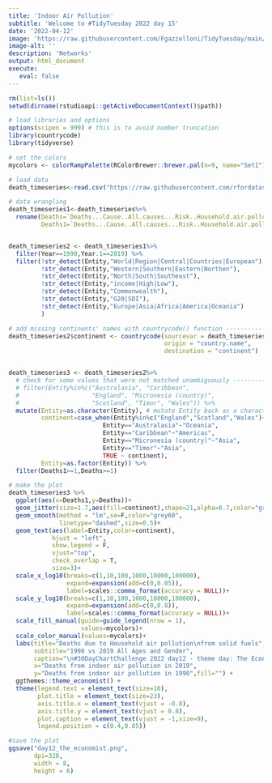 ```yaml
---
title: 'Indoor Air Pollution'
subtitle: 'Welcome to #TidyTuesday 2022 day 15'
date: '2022-04-12'
image: 'https://raw.githubusercontent.com/Fgazzelloni/TidyTuesday/main/data/2022/w15_indoor_pollution/day12_theme_day.png'
image-alt: ''
description: 'Networks'
output: html_document
execute: 
   eval: false
---
```



```r

rm(list=ls())
setwd(dirname(rstudioapi::getActiveDocumentContext()$path))

# load libraries and options
options(scipen = 999) # this is to avoid number truncation
library(countrycode)
library(tidyverse)

# set the colors
mycolors <- colorRampPalette(RColorBrewer::brewer.pal(n=9, name="Set1"))(5)

# load data
death_timeseries<-read.csv("https://raw.githubusercontent.com/rfordatascience/tidytuesday/master/data/2022/2022-04-12/death_timeseries.csv")

# data wrangling
death_timeseries1<-death_timeseries%>%
  rename(Deaths=`Deaths...Cause..All.causes...Risk..Household.air.pollution.from.solid.fuels...Sex..Both...Age..All.Ages..Number.`,
         Deaths1=`Deaths...Cause..All.causes...Risk..Household.air.pollution.from.solid.fuels...Sex..Both...Age..All.Ages..Number..1`)


death_timeseries2 <- death_timeseries1%>%
  filter(Year==1990,Year.1==2019) %>%
  filter(!str_detect(Entity,"World|Region|Central|Countries|European"),
         !str_detect(Entity,"Western|Southern|Eastern|Northen"),
         !str_detect(Entity,"North|South|Southeast"),
         !str_detect(Entity,"income|High|Low"),
         !str_detect(Entity,"Commonwealth"),
         !str_detect(Entity,"G20|SDI"),
         !str_detect(Entity,"Europe|Asia|Africa|America|Oceania")
         ) 

# add missing continents' names with countrycode() function -----------
death_timeseries2$continent <- countrycode(sourcevar = death_timeseries2[, "Entity"],
                                           origin = "country.name",
                                           destination = "continent")


death_timeseries3 <- death_timeseries2%>%
  # check for some values that were not matched unambiguously ---------
  # filter(Entity%in%c("Australasia", "Caribbean", 
  #                    "England", "Micronesia (country)", 
  #                    "Scotland", "Timor", "Wales")) %>%
  mutate(Entity=as.character(Entity), # mutate Entity back as a character to use case_when() function
         continent=case_when(Entity%in%c("England","Scotland","Wales")~"Europe", 
                          Entity=="Australasia"~"Oceania", 
                          Entity=="Caribbean"~"Americas", 
                          Entity=="Micronesia (country)"~"Asia", 
                          Entity=="Timor"~"Asia",
                          TRUE ~ continent),
         Entity=as.factor(Entity)) %>%
  filter(Deaths1>=1,Deaths>=1) 

# make the plot
death_timeseries3 %>%
  ggplot(aes(x=Deaths1,y=Deaths))+
  geom_jitter(size=1.7,aes(fill=continent),shape=21,alpha=0.7,color="grey45")+
  geom_smooth(method = "lm",se=F,color="grey60",
              linetype="dashed",size=0.5)+
  geom_text(aes(label=Entity,color=continent),
            hjust = "left",
            show.legend = F,
            vjust="top",
            check_overlap = T,
            size=3)+
  scale_x_log10(breaks=c(1,10,100,1000,10000,100000),
                expand=expansion(add=c(0,0.05)),
                label=scales::comma_format(accuracy = NULL))+
  scale_y_log10(breaks=c(1,10,100,1000,10000,100000),
                expand=expansion(add=c(0,0.8)),
                label=scales::comma_format(accuracy = NULL))+ 
  scale_fill_manual(guide=guide_legend(nrow = 1),
                    values=mycolors)+
  scale_color_manual(values=mycolors)+
  labs(title="Deaths due to Household air pollution\nfrom solid fuels",
       subtitle="1990 vs 2019 All Ages and Gender",
       caption="\n#30DayChartChallenge 2022 day12 - theme day: The Economist\nDataSource: Our World in Data | #TidyTuesday week15 - Indoor Air Pollution\nDataViz: Federica Gazzelloni",
       x="Deaths from indoor air pollution in 2019",
       y="Deaths from indoor air pollution in 1990",fill="") +
  ggthemes::theme_economist() +
  theme(legend.text = element_text(size=10),
        plot.title = element_text(size=23),
        axis.title.x = element_text(vjust = -0.8),
        axis.title.y = element_text(vjust = 0.8),
        plot.caption = element_text(vjust = -1,size=9),
        legend.position = c(0.4,0.85))

#save the plot
ggsave("day12_the_economist.png",
       dpi=320,
       width = 8,
       height = 6)
```
